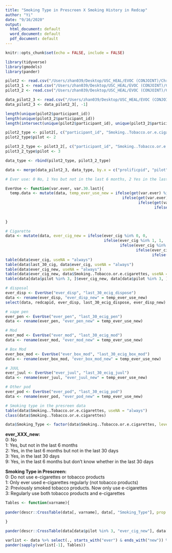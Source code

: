 ```yaml
---
title: "Smoking Type in Prescreen X Smoking History in Redcap"
author: "Yi"
date: "9/16/2020"
output:
  html_document: default
  word_document: default
  pdf_document: default
---
```


```r
knitr::opts_chunk$set(echo = FALSE, include = FALSE)
```

```r
library(tidyverse)
library(gmodels)
library(pander)
```

```r
pilot2 <- read.csv("/Users/zhan039/Desktop/USC_HEAL/EVOC (CONJOINT)/Christie/Prolific Pilot 2 Ppt Smoking Status.csv", stringsAsFactors = F)
pilot3_1 <- read.csv("/Users/zhan039/Desktop/USC_HEAL/EVOC (CONJOINT)/Christie/Prolific Pilot 3 (wave 1) Smoking Status.csv", stringsAsFactors = F)
pilot3_2 <- read.csv("/Users/zhan039/Desktop/USC_HEAL/EVOC (CONJOINT)/Christie/Prolific Pilot 3 (wave 2) Smoking Status.csv", stringsAsFactors = F)

data_pilot2_3 <- read.csv("/Users/zhan039/Desktop/USC_HEAL/EVOC (CONJOINT)/Final_Data/EVOC_pilot2_3/EVOC_pilot2_3_09152020.csv")
data_pilot2_3 <- data_pilot2_3[, -1]
```

```r
length(unique(pilot2$participant_id))
length(unique(pilot3_2$participant_id))
length(intersect(unique(pilot2$participant_id), unique(pilot3_2$participant_id)))

pilot2_type <- pilot2[, c("participant_id", "Smoking..Tobacco.or.e.cigarettes")]
pilot2_type$pilot <- 2

pilot3_2_type <- pilot3_2[, c("participant_id", "Smoking..Tobacco.or.e.cigarettes")]
pilot3_2_type$pilot <- 3

data_type <- rbind(pilot2_type, pilot3_2_type)

data <- merge(data_pilot2_3, data_type, by.x = c("prolificpid", "pilot"), by.y = c("participant_id", "pilot"), all.x = T)
```

```r
# Ever use: 0 No, 1 Yes but not in the last 6 months, 2 Yes in the last 6 months but not in the last 30 days, 3 Yes in the last 30 days, 9 Yes in the last 6 months but don't know whether 30 days

EverUse <- function(var.ever, var.30.last){
  temp.data <- mutate(data, temp_ever_use_new = ifelse(get(var.ever) %in% 0, 0,
                                                   ifelse(get(var.ever) %in% 1, 1,
                                                          ifelse(get(var.ever) %in% 2 & get(var.30.last) %in% 0, 2,
                                                                 ifelse(get(var.ever) %in% 2 & get(var.30.last) %in% 1, 3, 
                                                                        ifelse(get(var.ever) %in% 2 & get(var.30.last) %in% 9, 9, NA))))))
  
}

```

```r
# Cigarette
data <- mutate(data, ever_cig_new = ifelse(ever_cig %in% 0, 0, 
                                           ifelse(ever_cig %in% 1, 1, 
                                                  ifelse(ever_cig %in% 2 & last_30_cig %in% 1, 2,
                                                         ifelse(ever_cig %in% 2 & last_30_cig > 1, 3, 
                                                                ifelse(ever_cig %in% 2, 9, NA))))))
table(data$ever_cig, useNA = "always")
table(data$last_30_cig, data$ever_cig, useNA = "always")
table(data$ever_cig_new, useNA = "always")
table(data$ever_cig_new, data$Smoking..Tobacco.or.e.cigarettes, useNA = "always")
table(data[data$pilot %in% 3, ]$ever_cig_new, data[data$pilot %in% 3, ]$Smoking..Tobacco.or.e.cigarettes, useNA = "always")

# disposal
ever_disp <- EverUse("ever_disp", "last_30_ecig_dispose")
data <- rename(ever_disp, "ever_disp_new" = temp_ever_use_new)
select(data, redcapid, ever_disp, last_30_ecig_dispose, ever_disp_new)

# vape pen
ever_pen <- EverUse("ever_pen", "last_30_ecig_pen")
data <- rename(ever_pen, "ever_pen_new" = temp_ever_use_new)

# Mod
ever_mod <- EverUse("ever_mod", "last_30_ecig_mod")
data <- rename(ever_mod, "ever_mod_new" = temp_ever_use_new)

# Box Mod
ever_box_mod <- EverUse("ever_box_mod", "last_30_ecig_box_mod")
data <- rename(ever_box_mod, "ever_box_mod_new" = temp_ever_use_new)

# JUUL
ever_juul <- EverUse("ever_juul", "last_30_ecig_juul")
data <- rename(ever_juul, "ever_juul_new" = temp_ever_use_new)

# Other pod
ever_pod <- EverUse("ever_pod", "last_30_ecig_pod")
data <- rename(ever_pod, "ever_pod_new" = temp_ever_use_new)

# Smoking type in the presreen data
table(data$Smoking..Tobacco.or.e.cigarettes, useNA = "always")
class(data$Smoking..Tobacco.or.e.cigarettes)

data$Smoking_Type <- factor(data$Smoking..Tobacco.or.e.cigarettes, levels = sort(unique(data$Smoking..Tobacco.or.e.cigarettes)), labels = c(0:3))
```

**ever_XXX_new:**
<br>0: No
<br>1: Yes, but not in the last 6 months 
<br>2: Yes, in the last 6 months but not in the last 30 days 
<br>3: Yes, in the last 30 days 
<br>9: Yes, in the last 6 months but don't know whether in the last 30 days

**Smoking Type in Prescreen:**
<br>0: Do not use e-cigarettes or tobacco products
<br>1: Only ever used e-cigarettes regularly (not tobacco products)
<br>2: Previously smoked tobacco products. Now only use e-cigarettes
<br>3: Regularly use both tobacco products and e-cigarettes         

```r

Tables <- function(varname){
  
pander(descr::CrossTable(data[, varname], data[, "Smoking_Type"], prop.r = T, prop.c = T, prop.t = F, prop.chisq = F, format = "SAS", dnn = c(varname, "Smoking Type in Prescreen")), digits = 1, split.table = Inf)

}

pander(descr::CrossTable(data[data$pilot %in% 3, "ever_cig_new"], data[data$pilot %in% 3, "Smoking_Type"], prop.r = T, prop.c = T, prop.t = F, prop.chisq = F, format = "SAS", dnn = c("ever_cig_new", "Smoking Type in Prescreen")), digits = 1, split.table = Inf)

varlist <- data %>% select(., starts_with("ever") & ends_with("new")) %>% colnames()
pander(sapply(varlist[-1], Tables))


```

